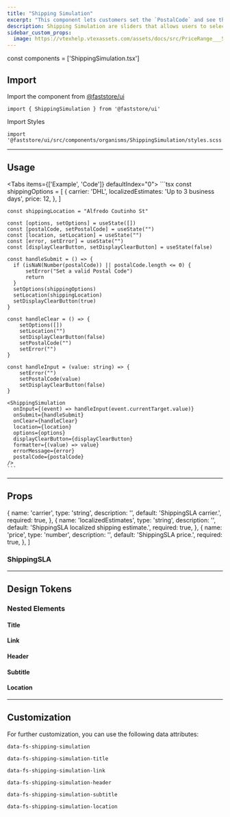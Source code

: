 ```yaml
---
title: "Shipping Simulation"
excerpt: "This component lets customers set the `PostalCode` and see the shipping options in the `PDP`."
description: Shipping Simulation are sliders that allows users to select a maximum and minimum price.
sidebar_custom_props:
  image: https://vtexhelp.vtexassets.com/assets/docs/src/PriceRange___5863b0eb4a4a8ce9a98da5c760461e61.png
---
```



const components = ['ShippingSimulation.tsx']


## Import

Import the component from [@faststore/ui](/../components)

```tsx
import { ShippingSimulation } from '@faststore/ui'
```

Import Styles

```tsx
import '@faststore/ui/src/components/organisms/ShippingSimulation/styles.scss'
```

---

## Usage

<Tabs items={['Example', 'Code']} defaultIndex="0">
  <Tab>
    <OverviewSection>
      <ShippingSimulationUsage />
    </OverviewSection>
  </Tab>
  <Tab>
    ```tsx
    const shippingOptions = [
      {
          carrier: 'DHL',
          localizedEstimates: 'Up to 3 business days',
          price: 12,
      },
    ]

    const shippingLocation = "Alfredo Coutinho St"

    const [options, setOptions] = useState([])
    const [postalCode, setPostalCode] = useState("")
    const [location, setLocation] = useState("")
    const [error, setError] = useState("")
    const [displayClearButton, setDisplayClearButton] = useState(false)

    const handleSubmit = () => {
      if (isNaN(Number(postalCode)) || postalCode.length <= 0) {
          setError("Set a valid Postal Code")
          return
      }
      setOptions(shippingOptions)
      setLocation(shippingLocation)
      setDisplayClearButton(true)
    }

    const handleClear = () => {
        setOptions([])
        setLocation("")
        setDisplayClearButton(false)
        setPostalCode("")
        setError("")
    }

    const handleInput = (value: string) => {
        setError("")
        setPostalCode(value)
        setDisplayClearButton(false)
    }

    <ShippingSimulation
      onInput={(event) => handleInput(event.currentTarget.value)}
      onSubmit={handleSubmit}
      onClear={handleClear}
      location={location}
      options={options}
      displayClearButton={displayClearButton}
      formatter={(value) => value}
      errorMessage={error}
      postalCode={postalCode}
    />
    ```

  </Tab>
</Tabs>

---

## Props

  {
    name: 'carrier',
    type: 'string',
    description: '',
    default: 'ShippingSLA carrier.',
    required: true,
  },
  {
    name: 'localizedEstimates',
    type: 'string',
    description: '',
    default: 'ShippingSLA localized shipping estimate.',
    required: true,
  },
  {
    name: 'price',
    type: 'number',
    description: '',
    default: 'ShippingSLA price.',
    required: true,
  },
]

<ComponentPropsSection component="ShippingSimulation" />

### ShippingSLA

<PropsSection propsList={propsShippingSla} />

---

## Design Tokens

<TokenTable>
  <TokenRow
    token="--fs-shipping-simulation-text-size"
    value="var(--fs-text-size-legend)"
  />
</TokenTable>

### Nested Elements

#### Title

<TokenTable>
  <TokenRow
    token="--fs-shipping-simulation-title-padding-bottom"
    value="var(--fs-spacing-2)"
  />
  <TokenRow
    token="--fs-shipping-simulation-title-font-size"
    value="var(--fs-text-size-3)"
  />
  <TokenRow
    token="--fs-shipping-simulation-title-font-weight"
    value="var(--fs-text-weight-bold)"
  />
  <TokenRow token="--fs-shipping-simulation-title-line-height" value="1.2" />
</TokenTable>

#### Link

<TokenTable>
  <TokenRow
    token="--fs-shipping-simulation-link-padding-top"
    value="var(--fs-spacing-1)"
  />
</TokenTable>

#### Header

<TokenTable>
  <TokenRow
    token="--fs-shipping-simulation-header-padding-top"
    value="var(--fs-spacing-3)"
  />
</TokenTable>

#### Subtitle

<TokenTable>
  <TokenRow
    token="--fs-shipping-simulation-subtitle-size"
    value="var(--fs-text-size-2)"
  />
  <TokenRow
    token="--fs-shipping-simulation-subtitle-weight"
    value="var(--fs-text-weight-bold)"
  />
  <TokenRow token="--fs-shipping-simulation-subtitle-line-height" value="1.5" />
</TokenTable>

#### Location

<TokenTable>
  <TokenRow
    token="--fs-shipping-simulation-location-padding-bottom"
    value="var(--fs-spacing-2)"
  />
  <TokenRow
    token="--fs-shipping-simulation-location-font-size"
    value="var(--fs-text-size-2)"
  />
  <TokenRow token="--fs-shipping-simulation-location-line-height" value="1.5" />
</TokenTable>

---

## Customization

For further customization, you can use the following data attributes:

`data-fs-shipping-simulation`

`data-fs-shipping-simulation-title`

`data-fs-shipping-simulation-link`

`data-fs-shipping-simulation-header`

`data-fs-shipping-simulation-subtitle`

`data-fs-shipping-simulation-location`

